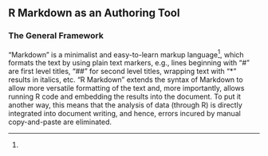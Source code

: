 ## R Markdown as an Authoring Tool

### The General Framework

"Markdown" is a minimalist and easy-to-learn markup language[^markup], which formats the text by using plain text markers, e.g., lines beginning with "#" are first level titles, "##" for second level titles, wrapping text with "\*" results in italics, etc. "R Markdown" extends the syntax of Markdown to allow more versatile formatting of the text and, more importantly, allows running R code and embedding the results into the document. To put it another way, this means that the analysis of data (through R) is directly integrated into document writing, and hence, errors incured by manual copy-and-paste are eliminated.








[^markup]: 